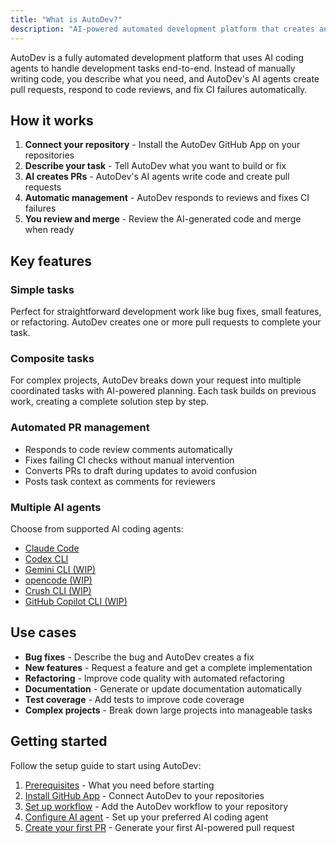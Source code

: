 ```yaml
---
title: "What is AutoDev?"
description: "AI-powered automated development platform that creates and manages pull requests"
---
```


AutoDev is a fully automated development platform that uses AI coding agents to handle development tasks end-to-end. Instead of manually writing code, you describe what you need, and AutoDev's AI agents create pull requests, respond to code reviews, and fix CI failures automatically.

## How it works

1. **Connect your repository** - Install the AutoDev GitHub App on your repositories
2. **Describe your task** - Tell AutoDev what you want to build or fix
3. **AI creates PRs** - AutoDev's AI agents write code and create pull requests
4. **Automatic management** - AutoDev responds to reviews and fixes CI failures
5. **You review and merge** - Review the AI-generated code and merge when ready

## Key features

### Simple tasks
Perfect for straightforward development work like bug fixes, small features, or refactoring. AutoDev creates one or more pull requests to complete your task.

### Composite tasks
For complex projects, AutoDev breaks down your request into multiple coordinated tasks with AI-powered planning. Each task builds on previous work, creating a complete solution step by step.

### Automated PR management
- Responds to code review comments automatically
- Fixes failing CI checks without manual intervention
- Converts PRs to draft during updates to avoid confusion
- Posts task context as comments for reviewers

### Multiple AI agents
Choose from supported AI coding agents:
- [Claude Code](/autodev/ai-agents/claude-code)
- [Codex CLI](/autodev/ai-agents/codex-cli)
- [Gemini CLI (WIP)](/autodev/ai-agents/gemini-cli)
- [opencode (WIP)](/autodev/ai-agents/opencode)
- [Crush CLI (WIP)](/autodev/ai-agents/crush-cli)
- [GitHub Copilot CLI (WIP)](/autodev/ai-agents/github-copilot-cli)

## Use cases

- **Bug fixes** - Describe the bug and AutoDev creates a fix
- **New features** - Request a feature and get a complete implementation
- **Refactoring** - Improve code quality with automated refactoring
- **Documentation** - Generate or update documentation automatically
- **Test coverage** - Add tests to improve code coverage
- **Complex projects** - Break down large projects into manageable tasks

## Getting started

Follow the setup guide to start using AutoDev:

1. [Prerequisites](/autodev/getting-started/prerequisites) - What you need before starting
2. [Install GitHub App](/autodev/getting-started/github-app) - Connect AutoDev to your repositories
3. [Set up workflow](/autodev/getting-started/github-workflow) - Add the AutoDev workflow to your repository
4. [Configure AI agent](/autodev/getting-started/ai-agent) - Set up your preferred AI coding agent
5. [Create your first PR](/autodev/getting-started/first-pr) - Generate your first AI-powered pull request
